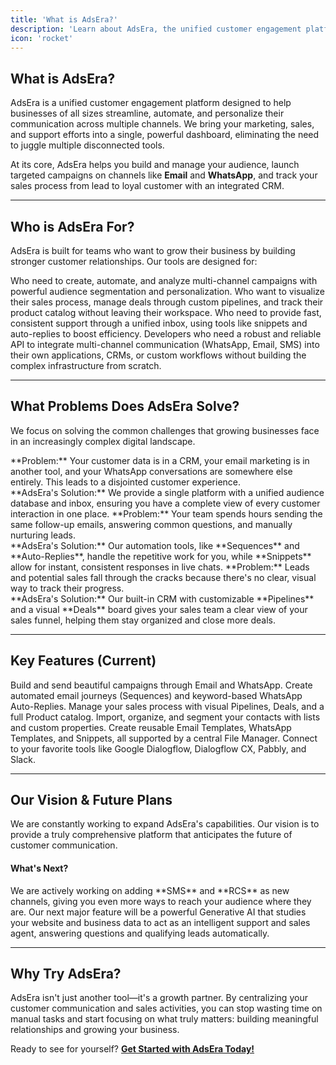 ```yaml
---
title: 'What is AdsEra?'
description: 'Learn about AdsEra, the unified customer engagement platform designed to streamline your marketing, sales, and support.'
icon: 'rocket'
---
```


## What is AdsEra?

AdsEra is a unified customer engagement platform designed to help businesses of all sizes streamline, automate, and personalize their communication across multiple channels. We bring your marketing, sales, and support efforts into a single, powerful dashboard, eliminating the need to juggle multiple disconnected tools.

At its core, AdsEra helps you build and manage your audience, launch targeted campaigns on channels like **Email** and **WhatsApp**, and track your sales process from lead to loyal customer with an integrated CRM.

---

## Who is AdsEra For?

AdsEra is built for teams who want to grow their business by building stronger customer relationships. Our tools are designed for:

<CardGroup>
  <Card title="Marketers" icon="bullhorn">
    Who need to create, automate, and analyze multi-channel campaigns with powerful audience segmentation and personalization.
  </Card>
  <Card title="Sales Teams" icon="handshake">
    Who want to visualize their sales process, manage deals through custom pipelines, and track their product catalog without leaving their workspace.
  </Card>
  <Card title="Support Agents" icon="headset">
    Who need to provide fast, consistent support through a unified inbox, using tools like snippets and auto-replies to boost efficiency.
  </Card>
  <Card title="Developers & System Integrators" icon="code">
    Developers who need a robust and reliable API to integrate multi-channel communication (WhatsApp, Email, SMS) into their own applications, CRMs, or custom workflows without building the complex infrastructure from scratch.
  </Card>
</CardGroup>

---

## What Problems Does AdsEra Solve?

We focus on solving the common challenges that growing businesses face in an increasingly complex digital landscape.

<AccordionGroup>
  <Accordion title="Fragmented Customer Communication">
    **Problem:** Your customer data is in a CRM, your email marketing is in another tool, and your WhatsApp conversations are somewhere else entirely. This leads to a disjointed customer experience.
    <br/>
    **AdsEra's Solution:** We provide a single platform with a unified audience database and inbox, ensuring you have a complete view of every customer interaction in one place.
  </Accordion>
  <Accordion title="Time-Consuming Repetitive Tasks">
    **Problem:** Your team spends hours sending the same follow-up emails, answering common questions, and manually nurturing leads.
    <br/>
    **AdsEra's Solution:** Our automation tools, like **Sequences** and **Auto-Replies**, handle the repetitive work for you, while **Snippets** allow for instant, consistent responses in live chats.
  </Accordion>
  <Accordion title="Disorganized Sales Process">
    **Problem:** Leads and potential sales fall through the cracks because there's no clear, visual way to track their progress.
    <br/>
    **AdsEra's Solution:** Our built-in CRM with customizable **Pipelines** and a visual **Deals** board gives your sales team a clear view of your sales funnel, helping them stay organized and close more deals.
  </Accordion>
</AccordionGroup>

---

## Key Features (Current)

<CardGroup>
  <Card title="Omni-Channel Campaigns" icon="paper-plane" href="/help/campaign/wa/list">
    Build and send beautiful campaigns through Email and WhatsApp.
  </Card>
  <Card title="Powerful Automation" icon="users-gear" href="/help/sequence/sequence">
    Create automated email journeys (Sequences) and keyword-based WhatsApp Auto-Replies.
  </Card>
  <Card title="Integrated CRM" icon="dollar-sign" href="/help/crm/deal">
    Manage your sales process with visual Pipelines, Deals, and a full Product catalog.
  </Card>
  <Card title="Audience Management" icon="users" href="/help/audiance/audiance">
    Import, organize, and segment your contacts with lists and custom properties.
  </Card>
  <Card title="Content Management" icon="folder-open" href="/help/template/email-list">
    Create reusable Email Templates, WhatsApp Templates, and Snippets, all supported by a central File Manager.
  </Card>
  <Card title="Integrations" icon="plug">
    Connect to your favorite tools like Google Dialogflow, Dialogflow CX, Pabbly, and Slack.
  </Card>
</CardGroup>

---

## Our Vision & Future Plans

We are constantly working to expand AdsEra's capabilities. Our vision is to provide a truly comprehensive platform that anticipates the future of customer communication.

#### What's Next?
<CardGroup>
  <Card title="Expanded Messaging Channels" icon="comments">
    We are actively working on adding **SMS** and **RCS** as new channels, giving you even more ways to reach your audience where they are.
  </Card>
  <Card title="Generative AI Integration" icon="robot">
    Our next major feature will be a powerful Generative AI that studies your website and business data to act as an intelligent support and sales agent, answering questions and qualifying leads automatically.
  </Card>
</CardGroup>

---

## Why Try AdsEra?

AdsEra isn't just another tool—it's a growth partner. By centralizing your customer communication and sales activities, you can stop wasting time on manual tasks and start focusing on what truly matters: building meaningful relationships and growing your business.

Ready to see for yourself? **[Get Started with AdsEra Today!](https://app.adsera.in/auth/register)**